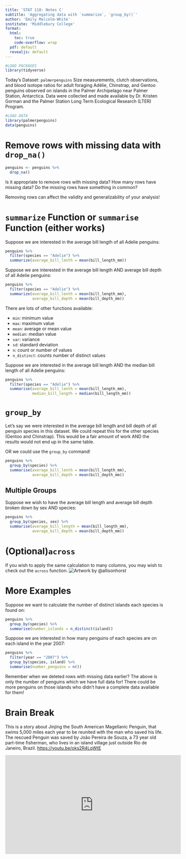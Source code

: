 ```yaml
---
title: 'STAT 118: Notes C'
subtitle: 'Aggregating data with `summarize`, `group_by()`'
author: 'Emily Malcolm-White'
institute: 'Middlebury College'
format:
  html:
    toc: true
    code-overflow: wrap
  pdf: default
  revealjs: default
---
```


```r
#LOAD PACKAGES 
library(tidyverse)
```

Today's Dataset: `palmerpenguins` Size measurements, clutch observations, and blood isotope ratios for adult foraging Adélie, Chinstrap, and Gentoo penguins observed on islands in the Palmer Archipelago near Palmer Station, Antarctica. Data were collected and made available by Dr. Kristen Gorman and the Palmer Station Long Term Ecological Research (LTER) Program.

```r
#LOAD DATA 
library(palmerpenguins)
data(penguins)
```

# Remove rows with missing data with `drop_na()`

```r
penguins <- penguins %>%
  drop_na()
```

::: callout-warning
Is it appropriate to remove rows with missing data? How many rows have missing data? Do the missing rows have something in common?

Removing rows can affect the validity and generalizability of your analysis!
:::

# `summarize` Function or `summarise` Function (either works)

Suppose we are interested in the average bill length of all Adelie penguins:

```r
penguins %>%
  filter(species == "Adelie") %>%
  summarize(average_bill_lenth = mean(bill_length_mm))
```

Suppose we are interested in the average bill length AND average bill depth of all Adelie penguins:

```r
penguins %>%
  filter(species == "Adelie") %>%
  summarize(average_bill_lenth = mean(bill_length_mm), 
            average_bill_depth = mean(bill_depth_mm))
```

There are lots of other functions available:

-   `min`: minimum value
-   `max`: maximum value
-   `mean`: average or mean value
-   `median`: median value
-   `var`: variance
-   `sd`: standard deviation
-   `n`: count or number of values
-   `n_distinct`: counts number of distinct values

Suppose we are interested in the average bill length AND the median bill length of all Adelie penguins:

```r
penguins %>%
  filter(species == "Adelie") %>%
  summarise(average_bill_lenth = mean(bill_length_mm), 
            median_bill_length = median(bill_length_mm))
```

# `group_by`

Let's say we were interested in the average bill length and bill depth of all penguin species in this dataset. We could repeat this for the other species (Gentoo and Chinstrap). This would be a fair amount of work AND the results would not end up in the same table.

OR we could use the `group_by` command!

```r
penguins %>%
  group_by(species) %>%
  summarise(average_bill_lenth = mean(bill_length_mm), 
            average_bill_depth = mean(bill_depth_mm))
```

## Multiple Groups

Suppose we wish to have the average bill length and average bill depth broken down by sex AND species:

```r
penguins %>%
  group_by(species, sex) %>%
  summarise(average_bill_length = mean(bill_length_mm), 
            average_bill_depth = mean(bill_depth_mm))
```

# (Optional)`across`

If you wish to apply the same calculation to many columns, you may wish to check out the `across` function.
![Artwork by @allisonhorst](https://cdn.myportfolio.com/45214904-6a61-4e23-98d6-b140f8654a40/2471e3f8-348e-470c-a162-3eea0606ff96_rw_1920.png?h=1caf8d5f3d25792fbaf296a1e62b670a)

# More Examples

Suppose we want to calculate the number of distinct islands each species is found on:

```r
penguins %>%
  group_by(species) %>%
  summarise(number_islands = n_distinct(island))
```

Suppose we are interested in how many penguins of each species are on each island in the year 2007:

```r
penguins %>% 
  filter(year == "2007") %>%
  group_by(species, island) %>%
  summarise(number_penguins = n())
```

::: callout-warning
Remember when we deleted rows with missing data earlier? The above is only the number of penguins which we have full data for! There could be more penguins on those islands who didn't have a complete data available for them!
:::


# Brain Break

This is a story about Jinjing the South American Magellanic Penguin, that swims 5,000 miles each year to be reunited with the man who saved his life. The rescued Penguin was saved by João Pereira de Souza, a 73 year old part-time fisherman, who lives in an island village just outside Rio de Janeiro, Brazil. <https://youtu.be/oks2R4LqWtE>

<iframe width="560" height="315" src="https://www.youtube.com/embed/oks2R4LqWtE" title="YouTube video player" frameborder="0" allow="accelerometer; autoplay; clipboard-write; encrypted-media; gyroscope; picture-in-picture; web-share" allowfullscreen>

</iframe>

